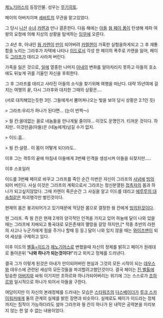 [[제노기어스]]의 등장인물. 성우는 [[무기히토]].

페이의 아버지이며 [[세바트]]의 무관을 맡고있었다.

그 당시 [[니산]] [[수녀]] [[카렌]]과 만나 결혼한다. 다음 해에는 [[아들]] [[웡 페이 퐁]]이 탄생해 제파 여왕의 요청에 의해 지상의 상황을 탐색하는 [[임무]]에 오른다. 

그 4년 후, 아내인 [[웡 카렌]]이 [[만]]이 되어버려 [[카렐렌]]이 가혹한 실험을하게되고 그 후 재통합을 노리는 그라후가 자택에 나타나 [[이드]]로서 각성 한 페이의 폭주로 카렌을 잃어, 페이도 [[그라프]]가 데리고 사라져 버린다. 

가족을 잃은 것으로, [[일]]에 열중한 나머지 [[아내]]의 변화를 알아차리지 못하고 아들의 호소에도 뒤늦게 귀를 기울인 자신을 후회한다.

그 후 그라프를 데리고 사라진 아들의 소식을 찾기위해 여행을 떠난다. 대략 15년여에 걸치는 여행의 끝, 다시 그라후와 대치한 그때의 상황은....

(서로 대치해있는듯한 3인. 그들에게서 뿜어져나오는 빛을 보아 당시 상황은 2:1인 듯)

> 그라프:우리가 하나가 된다면... (눈이 번쩍～)

> 웡 칸:쓸데없는 꼴로 네놈들을 만나게될 줄이야... 이것도 운명인가. 티꺼운 것이다. 하지만.. 이것만큼(아들)은 (네놈에게)넘길 수가 없지.   

> 이드:흠.. 

> 웡 칸:설령.. 이 몸이 어떻게 되더라도..



이후 그는 격투의 끝에 마침내 아들에게 3번째 인격을 생성시켜 아들을 되찾지만.....



이후 스포일러























이드를 3번째 페이로 바꾸고 그라프를 죽인 순간 이번은 자신이 그라프의 [[사념]]에 [[빙의]] 되어 버린다. 사실 이것은 그라프의 계획으로서 그라프는 정신분열된 [[접촉자]]의 몸과 하나가 되고싶지않았다. 그때 카렌이 죽은순간 그 사실을 알고 이드를 데리고 [[에루루의 대숙청]]같은 파괴행각만 벌인것이다.

현재의 몸은 붕괴되어가고 있기때문에 적당한 몸으로 결정한 웡 칸에게 [[빙의]]된것이다.

현 그라프. 즉 웡 칸은 현재 2개의 양극적인 인격을 가지고 있어 하늘에 달이 나와 있을 때는 그라프에 지배되고 통곡대로 모든존재의 멸망을 갈망 하지만,[* 작중 초반의 라한의 사고나 누군가에게 힘을 주거나 할때 등 등.] 달이 나와 있지 않을 때는 [[와이즈맨]]이 되어 세상을 구제하고 있다. 

이후 이드의 [[벨톨=이드]]가 [[제노기어스]]로 변했을때 자신의 정체를 밝히고 페이가 원래대로 돌아온뒤 "'''나와 하나가 되는것이다!'''"라고 외치고 정체를 드러낸다.

결국 그가 이렇게 된것은 아내가 만이되어버린 현실과 그것의 모든 시작이 되는 [[데우스]]와 데우스에 관련된 세상의 모든것들을 파괴할려고했던것이다. 결국 페이는 [[진 벨톨]]에 탑승한 [[아버지]]와 싸워 이기지만 조하르와 하나가되어버리는 위기에 그는 스스로가 [[조하르]]와 일시적으로 하나가 되어서 아들을 구한다.

여담이지만 이 자신의 본래정체를 드러내는 모습은 [[스타워즈]]의 [[다스베이더]]가 [[루크 스카이워커]]에게 둘의 관계의 실체를 밝힌 장면과 비슷하다. 실제로도 페이가 이드라는 정체까지는 짐작이 가능하더라도 설마 그라프와 웡 칸이 하나가 된 내막은 공략본을 미리보지 않는 한 알 수 없는 내용이었다.
